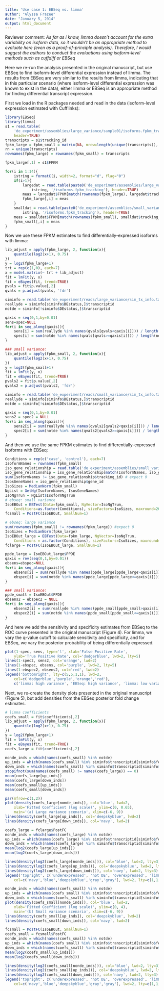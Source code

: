 ```yaml
---
title: 'Use case 1: EBSeq vs. limma'
author: "Alyssa Frazee"
date: "January 5, 2014"
output: html_document
---
```

  
Reviewer comment: _As far as I know, limma doesn’t account for the extra variability on isoform data, so it wouldn’t be an appropriate method to evaluate here (even as a proof-of-principle analysis). Therefore, I would suggest the authors to conduct the evaluations using isoform-level methods such as cuffdiff or EBSeq_

Here we re-run the analysis presented in the original manuscript, but use EBSeq to find isoform-level differential expression instead of limma. The results from EBSeq are very similar to the results from limma, indicating that in this particular scenario (where isoform-level differential expression was known to exist in the data), either limma or EBSeq is an appropriate method for finding differential transcript expression.

First we load in the R packages needed and read in the data (isoform-level expression estimated with Cufflinks):

```r
library(EBSeq)
library(limma)
s1 = read.table(
    'de_experiment/assemblies/large_variance/sample01/isoforms.fpkm_tracking', 
    header=TRUE)
transcripts = s1$tracking_id
fpkm_large = fpkm_small = matrix(NA, nrow=length(unique(transcripts)), ncol=14)
rn = unique(transcripts)
rownames(fpkm_large) = rownames(fpkm_small) = transcripts 

fpkm_large[,1] = s1$FPKM

for(i in 1:14){
    istring = formatC(i, width=2, format="d", flag="0") 
    if(i>1){
        largedat = read.table(paste0('de_experiment/assemblies/large_variance/sample', 
            istring, '/isoforms.fpkm_tracking'), header=TRUE)
        meas = largedat$FPKM[match(rownames(fpkm_large), largedat$tracking_id)]
        fpkm_large[,i] = meas
    }
    smalldat = read.table(paste0('de_experiment/assemblies/small_variance/sample',
        istring, '/isoforms.fpkm_tracking'), header=TRUE)
    meas = smalldat$FPKM[match(rownames(fpkm_small), smalldat$tracking_id)]    
    fpkm_small[,i] = meas
}
```

Now we use these FPKM estimates to find differentially-expressed isoforms with limma:

```r
lib_adjust = apply(fpkm_large, 2, function(x){
    quantile(log2(x+1), 0.75)
})
y = log2(fpkm_large+1)
trt = rep(c(1,0), each=7)
x = model.matrix(~ trt + lib_adjust)
fit = lmFit(y, x)
fit = eBayes(fit, trend=TRUE)
pvals = fit$p.value[,2]
qvals = p.adjust(pvals, 'fdr')

siminfo = read.table('de_experiment/reads/large_variance/sim_tx_info.txt', header=TRUE)
reallyde = siminfo[siminfo$DEstatus,]$transcriptid
notde = siminfo[!siminfo$DEstatus,]$transcriptid

qaxis = seq(0,1,by=0.01)
sens=spec=NULL
for(i in seq_along(qaxis)){
    sens[i] = sum(reallyde %in% names(qvals[qvals<qaxis[i]])) / length(reallyde)
    spec[i] = sum(notde %in% names(qvals[qvals>=qaxis[i]])) / length(notde)
}

### small variance:
lib_adjust = apply(fpkm_small, 2, function(x){
    quantile(log2(x+1), 0.75)
})
y = log2(fpkm_small+1)
fit = lmFit(y, x)
fit = eBayes(fit, trend=TRUE)
pvals2 = fit$p.value[,2]
qvals2 = p.adjust(pvals2, 'fdr')

siminfo = read.table('de_experiment/reads/small_variance/sim_tx_info.txt', header=TRUE)
reallyde = siminfo[siminfo$DEstatus,]$transcriptid
notde = siminfo[!siminfo$DEstatus,]$transcriptid

qaxis = seq(0,1,by=0.01)
sens2 = spec2 = NULL
for(i in seq_along(qaxis)){
    sens2[i] = sum(reallyde %in% names(qvals2[qvals2<qaxis[i]])) / length(reallyde)
    spec2[i] = sum(notde %in% names(qvals2[qvals2>=qaxis[i]])) / length(notde)
}
```

And then we use the same FPKM estimates to find differentially-expressed isoforms with EBSeq:

```r
Conditions = rep(c('case', 'control'), each=7)
IsoformNames = rownames(fpkm_small)
iso_gene_relationship = read.table('de_experiment/assemblies/small_variance/sample01/isoforms.fpkm_tracking', header=TRUE, colClasses=c('character', 'NULL' ,'NULL', 'character', rep('NULL', 9)))
iso_gene_relationship = iso_gene_relationship[match(IsoformNames, iso_gene_relationship$tracking_id),]
sum(IsoformNames != iso_gene_relationship$tracking_id) # expect 0
IsosGeneNames = iso_gene_relationship$gene_id
IsoSizes = MedianNorm(fpkm_small)
NgList = GetNg(IsoformNames, IsosGeneNames)
IsoNgTrun = NgList$IsoformNgTrun
# ebseq: small variance
IsoEBOut = EBTest(Data=fpkm_small, NgVector=IsoNgTrun, 
    Conditions=as.factor(Conditions), sizeFactors=IsoSizes, maxround=20)
fcsmall = PostFC(IsoEBOut, SmallNum=1)

# ebseq: large variance
sum(rownames(fpkm_small) != rownames(fpkm_large)) #expect 0
IsoSizes = MedianNorm(fpkm_large)
IsoEBOut_large = EBTest(Data=fpkm_large, NgVector=IsoNgTrun, 
    Conditions = as.factor(Conditions), sizeFactors=IsoSizes, maxround=20)
fclarge = PostFC(IsoEBOut_large, SmallNum=1)

ppde_large = IsoEBOut_large$PPDE
qaxis = rev(seq(0,1,by=0.01))
ebsens=ebspec=NULL
for(i in seq_along(qaxis)){
    ebsens[i] = sum(reallyde %in% names(ppde_large[ppde_large>qaxis[i]])) / length(reallyde)
    ebspec[i] = sum(notde %in% names(ppde_large[ppde_large<=qaxis[i]])) / length(notde)
}

### small variance:
ppde_small = IsoEBOut$PPDE
ebsens2 = ebspec2 = NULL
for(i in seq_along(qaxis)){
    ebsens2[i] = sum(reallyde %in% names(ppde_small[ppde_small>qaxis[i]])) / length(reallyde)
    ebspec2[i] = sum(notde %in% names(ppde_small[ppde_small<=qaxis[i]])) / length(notde)
}
```

And here we add the sensitivity and specificity estimates from EBSeq to the ROC curve presented in the original manuscript (Figure 4). For limma, we vary the q-value cutoff to calculate sensitivity and specificity, and for EBSeq, we vary the posterior probability of being differentially expressed.

```r
plot(1-spec, sens, type='l', xlab='False Positive Rate',
    ylab='True Positive Rate', col='dodgerblue', lwd=2, lty=5)
lines(1-spec2, sens2, col='orange', lwd=2) 
lines(1-ebspec, ebsens, col='purple', lwd=2, lty=5)
lines(1-ebspec2, ebsens2, col='red', lwd=2)
legend('bottomright', lty=c(5,5,1,1), lwd=2, 
    col=c('dodgerblue','purple','orange','red'), 
    c('limma: high variance', 'EBSeq: high variance', 'limma: low variance', 'EBSeq: low variance'))
```

Next, we re-create the density plots presented in the original manuscript (Figure 5), but add densities from the EBSeq posterior fold change estimates.


```r
# limma coefficients
coefs_small = fit$coefficients[,2]
lib_adjust = apply(fpkm_large, 2, function(x){
    quantile(log2(x+1), 0.75)
})
y = log2(fpkm_large+1)
fit = lmFit(y, x)
fit = eBayes(fit, trend=TRUE)
coefs_large = fit$coefficients[,2]

nonde_inds = which(names(coefs_small) %in% notde)
up_inds = which(names(coefs_small) %in% siminfo$transcriptid[siminfo$foldchange>1])
down_inds = which(names(coefs_small) %in% siminfo$transcriptid[siminfo$foldchange<1])
stopifnot(sum(names(coefs_small) != names(coefs_large)) == 0)
mean(coefs_large[up_inds])
mean(coefs_large[down_inds])
mean(coefs_small[up_inds]) 
mean(coefs_small[down_inds])

par(mfrow=c(1,2))
plot(density(coefs_large[nonde_inds]), col='blue', lwd=2,
    xlab='Fitted Coefficient (log scale)', ylim=c(0, 0.65),
    main='(a) Large variance scenario', xlim=c(-6, 9))
lines(density(coefs_large[up_inds]), col='deepskyblue', lwd=2)
lines(density(coefs_large[down_inds]), col='navy', lwd=2)

coefs_large = fclarge$PostFC
nonde_inds = which(names(coefs_large) %in% notde)
up_inds = which(names(coefs_large) %in% siminfo$transcriptid[siminfo$foldchange>1])
down_inds = which(names(coefs_large) %in% siminfo$transcriptid[siminfo$foldchange<1])
mean(log2(coefs_large[up_inds]))
mean(log2(coefs_large[down_inds]))

lines(density(log2(coefs_large[nonde_inds])), col='blue', lwd=2, lty=3)
lines(density(log2(coefs_large[up_inds])), col='deepskyblue', lwd=2, lty=3)
lines(density(log2(coefs_large[down_inds])), col='navy', lwd=2, lty=3)
legend('topright', c('underexpressed', 'not DE', 'overexpressed', 'limma', 'EBSeq'),
    col=c('navy','blue','deepskyblue','gray','gray'), lwd=2, lty=c(1,1,1,1,3), cex=0.5)

nonde_inds = which(names(coefs_small) %in% notde)
up_inds = which(names(coefs_small) %in% siminfo$transcriptid[siminfo$foldchange>1])
down_inds = which(names(coefs_small) %in% siminfo$transcriptid[siminfo$foldchange<1])
plot(density(coefs_small[nonde_inds]), col='blue', lwd=2,
    xlab='Fitted Coefficient (log scale)', ylim=c(0, 4),
    main='(b) Small variance scenario', xlim=c(-6, 9))
lines(density(coefs_small[up_inds]), col='deepskyblue', lwd=2)
lines(density(coefs_small[down_inds]), col='navy', lwd=2)

fcsmall = PostFC(IsoEBOut, SmallNum=1)
coefs_small = fcsmall$PostFC
nonde_inds = which(names(coefs_small) %in% notde)
up_inds = which(names(coefs_small) %in% siminfo$transcriptid[siminfo$foldchange>1])
down_inds = which(names(coefs_small) %in% siminfo$transcriptid[siminfo$foldchange<1])
mean(log2(coefs_small[up_inds]))
mean(log2(coefs_small[down_inds]))

lines(density(log2(coefs_small[nonde_inds])), col='blue', lwd=2, lty=3)
lines(density(log2(coefs_small[up_inds])), col='deepskyblue', lwd=2, lty=3)
lines(density(log2(coefs_small[down_inds])), col='navy', lwd=2, lty=3)
legend('topright', c('underexpressed', 'not DE', 'overexpressed', 'limma', 'EBSeq'),
    col=c('navy','blue','deepskyblue','gray','gray'), lwd=2, lty=c(1,1,1,1,3), cex=0.5)
```


